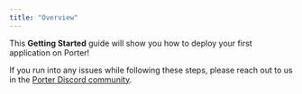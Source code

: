 ```yaml
---
title: "Overview"
---
```


This **Getting Started** guide will show you how to deploy your first application on Porter!

<CardGroup cols={3}>
  <Card title="Linking Up Application Source" icon="link" href="/getting-started/linking-application-source">
  </Card>
  <Card title="Provisioning Infrastructure" icon="diamond-turn-right" href="/getting-started/provisioning-infrastructure">
  </Card>
  <Card title="Deploying your First Application" icon="cloud-arrow-up" href="/getting-started/deploying-first-application">
  </Card>
</CardGroup>


If you run into any issues while following these steps, please reach out to us in the [Porter Discord community](https://discord.gg/FaaFjb6DXA).